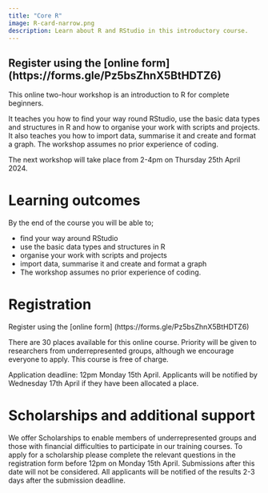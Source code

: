```yaml
---
title: "Core R"
image: R-card-narrow.png
description: Learn about R and RStudio in this introductory course.
---
```

::: {.callout-note appearance="tip"}

# Register using the [online form] (https://forms.gle/Pz5bsZhnX5BtHDTZ6)

:::

This online two-hour workshop is an introduction to R for complete beginners. 

It teaches you how to find your way round RStudio, use the basic data types and structures in R and how to organise your work with scripts and projects. It also teaches you how to import data, summarise it and create and format a graph. The workshop assumes no prior experience of coding.

The next workshop will take place from 2-4pm on Thursday 25th April 2024. 

# Learning outcomes

By the end of the course you will be able to;

-   find your way around RStudio
-   use the basic data types and structures in R
-   organise your work with scripts and projects
-   import data, summarise it and create and format a graph
-   The workshop assumes no prior experience of coding.

# Registration

Register using the [online form] (https://forms.gle/Pz5bsZhnX5BtHDTZ6)

There are 30 places available for this online course. Priority will be given to researchers from underrepresented groups, although we encourage everyone to apply. This course is free of charge.

Application deadline: 12pm Monday 15th April. Applicants will be notified by Wednesday 17th April if they have been allocated a place. 

# Scholarships and additional support

We offer Scholarships to enable members of underrepresented groups and those with financial difficulties to participate in our training courses. To apply for a scholarship please complete the relevant questions in the registration form before 12pm on Monday 15th April. Submissions after this date will not be considered. All applicants will be notified of the results 2-3 days after the submission deadline.
